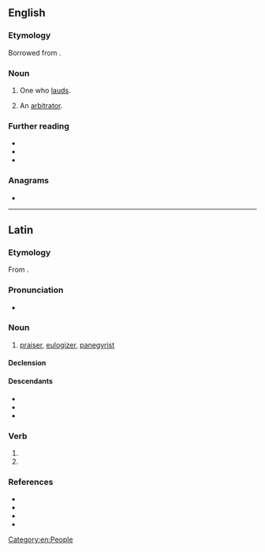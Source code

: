 {{also|lăudător}}
==English==

===Etymology===
Borrowed from {{bor|en|la|laudator}}.

===Noun===
{{en-noun}}

# One who [[laud]]s.
# {{lb|en|legal|obsolete}} An [[arbitrator]].
#: {{rfquotek|lang=en|Cowell}}

===Further reading===
* {{R:Webster 1913}}
* {{R:Century 1911}}
* {{R:OneLook}}

===Anagrams===
* {{anagrams|en|a=aadlortu|adulator}}

[[Category:en:People]]

----

==Latin==

===Etymology===
From {{af|la|laudō|-tor}}.

===Pronunciation===
* {{la-IPA|laudātor}}

===Noun===
{{la-noun|laudātor<3>}}

# [[praiser]], [[eulogizer]], [[panegyrist]]

====Declension====
{{la-ndecl|laudātor<3>}}

====Descendants====
* {{desc|en|laudator|bor=1}}
* {{desc|it|lodatore}}
* {{desc|ro|lăudător}}

===Verb===
{{la-verb-form|laudātor}}

# {{inflection of|laudō||2|s|futr|pasv|impr|lang=la}}
# {{inflection of|laudō||3|s|futr|pasv|impr|lang=la}}

===References===
* {{R:L&S}}
* {{R:Elementary Lewis}}
* {{R:du Cange}}
* {{R:Gaffiot}}